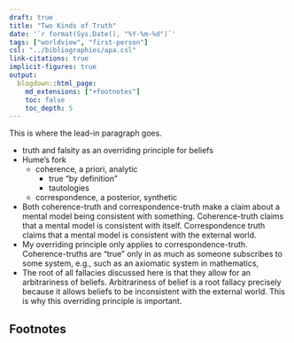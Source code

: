 ```yaml
---
draft: true
title: "Two Kinds of Truth"
date: '`r format(Sys.Date(), "%Y-%m-%d")`'
tags: ["worldview", "first-person"]
csl: "../bibliographies/apa.csl"
link-citations: true
implicit-figures: true
output:
  blogdown::html_page:
    md_extensions: ["+footnotes"]
    toc: false
    toc_depth: 5
---
```


This is where the lead-in paragraph goes.

<!--more-->

* truth and falsity as an overriding principle for beliefs
* Hume's fork
  * coherence, a priori, analytic
    * true "by definition"
    * tautologies
  * correspondence, a posterior, synthetic
* Both coherence-truth and correspondence-truth make a claim about a mental model being consistent with something. Coherence-truth claims that a mental model is consistent with itself. Correspondence truth claims that a mental model is consistent with the external world.
* My overriding principle only applies to correspondence-truth. Coherence-truths are "true" only in as much as someone subscribes to some system, e.g., such as an axiomatic system in mathematics, 
* The root of all fallacies discussed here is that they allow for an arbitrariness of beliefs. Arbitrariness of belief is a root fallacy precisely because it allows beliefs to be inconsistent with the external world. This is why this overriding principle is important.


## Footnotes
